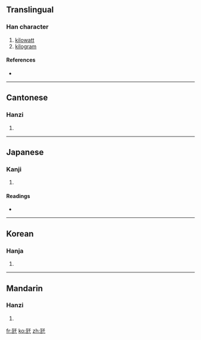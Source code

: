 ==Translingual==

===Han character===
{{Han char|rn=98|rad=瓦|as=03|sn=8|four=|canj=一弓竹十 (MNHJ)}}

# [[kilowatt]]
# [[kilogram]]

====References====
* {{Han ref|kx=0748.081|dkj=21450|dj=1156.140|hdz=21422.050|uh=74E9|ud=29929|bh=A260|bd=41568}}

----

==Cantonese==

===Hanzi===
{{yue-hanzi|jyut=|y=chin1, nga5}}

# {{defn|Cantonese}}

----

==Japanese==

===Kanji===
{{ja-kanji|grade=|rs=瓦03}}

# {{defn|Japanese}}

====Readings====
* {{ja-readings|on=|kun=[[きろぐらむ]] (kiroguramu)|nanori=}}

----

==Korean==

===Hanja===
{{ko-hanja|hangeul=천|eumhun=|rv=cheon|mr=ch'ŏn|y=chen}}

# {{defn|Korean}}

----

==Mandarin==

===Hanzi===
{{cmn-hanzi|pin=[[qiǎn1wa]] (qian1wa3), [[qiǎn2wa]] (qian2wa3)|wg=<sup>3</sup>, <sup>3</sup>}}

# {{defn|Mandarin}}

[[fr:瓩]]
[[ko:瓩]]
[[zh:瓩]]